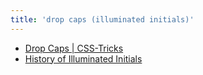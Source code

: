 ```yaml
---
title: 'drop caps (illuminated initials)'
---
```


- [Drop Caps | CSS-Tricks](https://css-tricks.com/snippets/css/drop-caps/)
- [History of Illuminated Initials](https://ilovetypography.com/2020/08/20/history-of-illuminated-initials/)